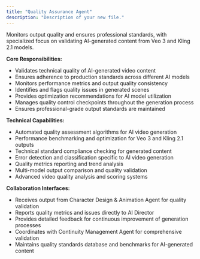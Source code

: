 ```yaml
---
title: "Quality Assurance Agent"
description: "Description of your new file."
---
```


Monitors output quality and ensures professional standards, with specialized focus on validating AI-generated content from Veo 3 and Kling 2.1 models.

**Core Responsibilities:**

- Validates technical quality of AI-generated video content
- Ensures adherence to production standards across different AI models
- Monitors performance metrics and output quality consistency
- Identifies and flags quality issues in generated scenes
- Provides optimization recommendations for AI model utilization
- Manages quality control checkpoints throughout the generation process
- Ensures professional-grade output standards are maintained

**Technical Capabilities:**

- Automated quality assessment algorithms for AI video generation
- Performance benchmarking and optimization for Veo 3 and Kling 2.1 outputs
- Technical standard compliance checking for generated content
- Error detection and classification specific to AI video generation
- Quality metrics reporting and trend analysis
- Multi-model output comparison and quality validation
- Advanced video quality analysis and scoring systems

**Collaboration Interfaces:**

- Receives output from Character Design & Animation Agent for quality validation
- Reports quality metrics and issues directly to AI Director
- Provides detailed feedback for continuous improvement of generation processes
- Coordinates with Continuity Management Agent for comprehensive validation
- Maintains quality standards database and benchmarks for AI-generated content